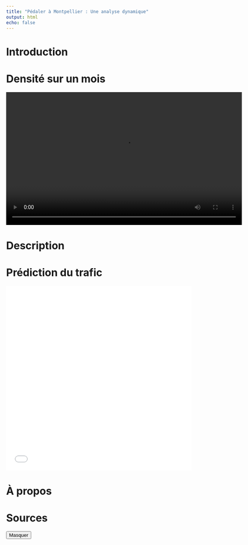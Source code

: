 ```yaml
---
title: "Pédaler à Montpellier : Une analyse dynamique"
output: html
echo: false
---
```



# Introduction 



# Densité sur un mois

<video width="640" height="360" controls>
  <source src="compteurs_animation.mp4" type="video/mp4">
</video>


# Description 



# Prédiction du trafic

<iframe src="mtp_interactive.html" width="100%" height="500px" frameborder="0"></iframe>


# À propos



# Sources


<button id="toc-toggle"> Masquer</button>

<script>
    const toc = document.getElementById('TOC'); 
    const toggleButton = document.getElementById('toc-toggle');
    let lastScrollTop = 0; // Variable pour suivre la dernière position de défilement

    toggleButton.addEventListener('click', () => {
        toc.classList.toggle('collapsed');
        
        if (toc.classList.contains('collapsed')) {
            toggleButton.textContent = 'Afficher'; 
        } else {
            toggleButton.textContent = 'Masquer'; 
        }
    });

  
    window.addEventListener('scroll', () => {
        let currentScroll = window.pageYOffset || document.documentElement.scrollTop;

        // Si l'utilisateur fait défiler vers le bas, cacher le bouton
        if (currentScroll > lastScrollTop) {
            toggleButton.style.display = 'none'; 
        } else {
            // Si l'utilisateur fait défiler vers le haut, afficher le bouton
            toggleButton.style.display = 'block'; 
        }
        
        lastScrollTop = currentScroll <= 0 ? 0 : currentScroll; // Pour éviter les erreurs si on est tout en haut de la page
    });
</script>
